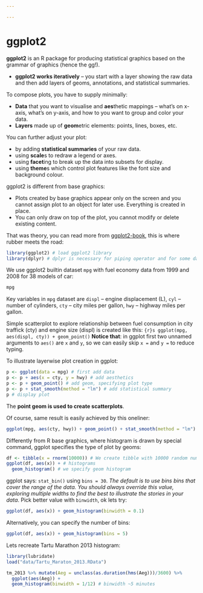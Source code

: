 ```yaml
---

---
```


# ggplot2
**ggplot2** is an R package for producing statistical graphics based on the grammar of graphics (hence the gg!).

+ **ggplot2 works iteratively** -- you start with a layer showing the raw data and then add layers of geoms, annotations, and statistical summaries.

To compose plots, you have to supply minimally:

+ **Data** that you want to visualise and **aes**thetic mappings -- what's on x-axis, what's on y-axis, and how to you want to group and color your data.
+ **Layers** made up of **geom**etric elements: points, lines, boxes, etc. 

You can further adjust your plot:

+ by adding **statistical summaries** of your raw data.
+ using **scale**s to redraw a legend or axes.
+ using **facet**ing to break up the data into subsets for display.
+ using **theme**s which control plot features like the font size 
  and background colour.

ggplot2 is different from base graphics:

+ Plots created by base graphics appear only on the screen and you cannot assign plot to an object for later use. Everything is created in place.
+ You can only draw on top of the plot, you cannot modify or delete existing content.

That was theory, you can read more from [ggplot2-book](https://github.com/hadley/ggplot2-book), this is where rubber meets the road:
```r
library(ggplot2) # load ggplot2 library
library(dplyr) # dplyr is necessary for piping operator and for some data munging
```

We use ggplot2 builtin dataset `mpg` with fuel economy data from 1999 and 2008 for 38 models of car:
```r
mpg
```
Key variables in `mpg` dataset are `displ` -- engine displacement (L), `cyl` -- number of cylinders, `cty` -- city miles per gallon, `hwy` -- highway miles per gallon.

Simple scatterplot to explore relationship between fuel consumption in city traffick (cty) and engine size (displ) is created like this:
```{r}s
ggplot(mpg, aes(displ, cty)) + geom_point()
```
**Notice that**: in ggplot first two unnamed arguments to `aes()` are `x` and `y`, so we can easily skip `x =` and `y =` to reduce typing.

To illustrate layerwise plot creation in ggplot:
```r
p <- ggplot(data = mpg) # first add data
p <- p + aes(x = cty, y = hwy) # add aesthetics
p <- p + geom_point() # add geom, specifying plot type 
p <- p + stat_smooth(method = "lm") # add statistical summary
p # display plot
```
The **point geom is used to create scatterplots**.

Of course, same result is easily achieved by this oneliner:
```r
ggplot(mpg, aes(cty, hwy)) + geom_point() + stat_smooth(method = "lm")
```

Differently from R base graphics, where histogram is drawn by special command, ggplot specifies the type of plot by geoms:
```r
df <- tibble(x = rnorm(10000)) # We create tibble with 10000 random numbers from normal distr.
ggplot(df, aes(x)) + # histograms 
  geom_histogram() # we specify geom histogram 
```

ggplot says: `stat_bin()` using `bins = 30`. *The default is to use bins bins that cover the range of the data. You should always override this value, exploring multiple widths to find the best to illustrate the stories in your data*. Pick better value with `binwidth`, ok lets try:
```r
ggplot(df, aes(x)) + geom_histogram(binwidth = 0.1)
```

Alternatively, you can specify the number of bins:
```r
ggplot(df, aes(x)) + geom_histogram(bins = 5)
```

Lets recreate Tartu Marathon 2013 histogram:
```r
library(lubridate)
load("data/Tartu_Maraton_2013.RData")
```

```r
tm_2013 %>% mutate(Aeg = unclass(as.duration(hms(Aeg)))/3600) %>% 
  ggplot(aes(Aeg)) + 
  geom_histogram(binwidth = 1/12) # binwidth ~5 minutes
```

